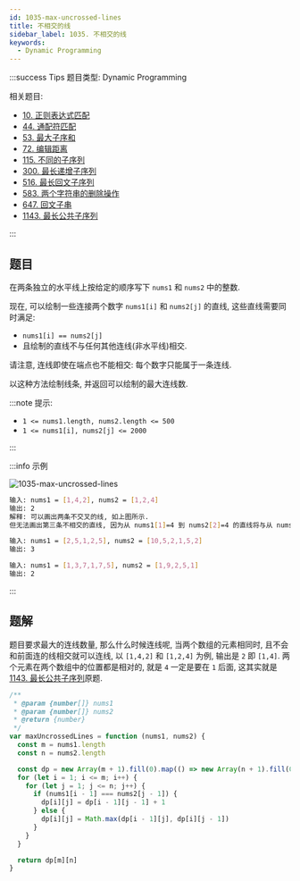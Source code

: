 ```yaml
---
id: 1035-max-uncrossed-lines
title: 不相交的线
sidebar_label: 1035. 不相交的线
keywords:
  - Dynamic Programming
---
```


:::success Tips
题目类型: Dynamic Programming

相关题目:

- [10. 正则表达式匹配](/leetcode/hard/10-is-match)
- [44. 通配符匹配](/leetcode/hard/44-is-match)
- [53. 最大子序和](/leetcode/medium/53-max-sub-array)
- [72. 编辑距离](/leetcode/medium/72-min-distance)
- [115. 不同的子序列](/leetcode/hard/115-num-distinct)
- [300. 最长递增子序列](/leetcode/medium/300-length-of-lis)
- [516. 最长回文子序列](/leetcode/medium/516-longest-palindrome-subseq)
- [583. 两个字符串的删除操作](/leetcode/medium/583-min-distance)
- [647. 回文子串](/leetcode/medium/647-count-substrings)
- [1143. 最长公共子序列](/leetcode/medium/1143-longest-common-subsequence)

:::

## 题目

在两条独立的水平线上按给定的顺序写下 `nums1` 和 `nums2` 中的整数.

现在, 可以绘制一些连接两个数字 `nums1[i]` 和 `nums2[j]` 的直线, 这些直线需要同时满足:

- `nums1[i] == nums2[j]`
- 且绘制的直线不与任何其他连线(非水平线)相交.

请注意, 连线即使在端点也不能相交: 每个数字只能属于一条连线.

以这种方法绘制线条, 并返回可以绘制的最大连线数.

:::note 提示:

- `1 <= nums1.length, nums2.length <= 500`
- `1 <= nums1[i], nums2[j] <= 2000`

:::

:::info 示例

![1035-max-uncrossed-lines](../../static/img/1035-max-uncrossed-lines.jpg)

```bash
输入: nums1 = [1,4,2], nums2 = [1,2,4]
输出: 2
解释: 可以画出两条不交叉的线, 如上图所示.
但无法画出第三条不相交的直线, 因为从 nums1[1]=4 到 nums2[2]=4 的直线将与从 nums1[2]=2 到 nums2[1]=2 的直线相交.
```

```bash
输入: nums1 = [2,5,1,2,5], nums2 = [10,5,2,1,5,2]
输出: 3
```

```bash
输入: nums1 = [1,3,7,1,7,5], nums2 = [1,9,2,5,1]
输出: 2
```

:::

## 题解

题目要求最大的连线数量, 那么什么时候连线呢, 当两个数组的元素相同时, 且不会和前面连的线相交就可以连线, 
以 `[1,4,2]` 和 `[1,2,4]` 为例, 输出是 `2` 即 `[1,4]`.
两个元素在两个数组中的位置都是相对的, 就是 `4` 一定是要在 `1` 后面, 这其实就是 [1143. 最长公共子序列](/leetcode/medium/1143-longest-common-subsequence)原题.

```ts
/**
 * @param {number[]} nums1
 * @param {number[]} nums2
 * @return {number}
 */
var maxUncrossedLines = function (nums1, nums2) {
  const m = nums1.length
  const n = nums2.length

  const dp = new Array(m + 1).fill(0).map(() => new Array(n + 1).fill(0))
  for (let i = 1; i <= m; i++) {
    for (let j = 1; j <= n; j++) {
      if (nums1[i - 1] === nums2[j - 1]) {
        dp[i][j] = dp[i - 1][j - 1] + 1
      } else {
        dp[i][j] = Math.max(dp[i - 1][j], dp[i][j - 1])
      }
    }
  }

  return dp[m][n]
}
```
